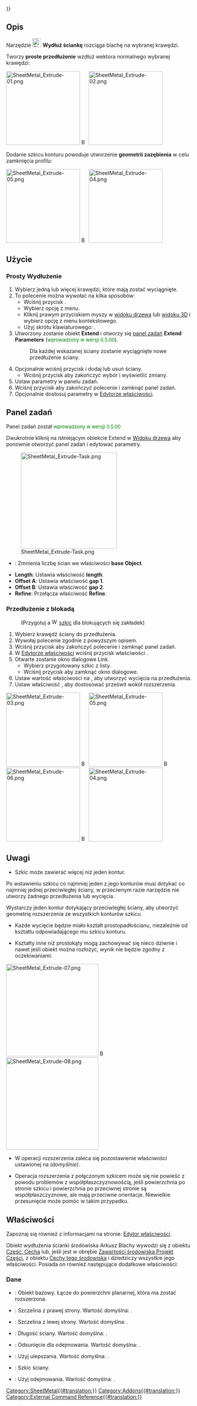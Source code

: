 {{UnfinishedDocu{{#translation:}}}}
<languages/>

{{Docnav/pl
|[[SheetMetal_AddWall/pl|Utwórz ściankę]]
|[[SheetMetal_AddFoldWall/pl|Wykonaj składanie ścianek]]
|[[SheetMetal_Workbench/pl|środowisko pracy Arkusz Blachy]]
|IconL=SheetMetal_AddWall.svg
|IconR=SheetMetal_AddFoldWall.svg
|IconC=Sheetmetal_workbench_icon.svg
}}

{{GuiCommand/pl
|Name=SheetMetal Extrude
|Name/pl=Arkusz blachy: Wydłuż ściankę
|MenuLocation=SheetMetal → Wydłuż ściankę
|Workbenches=[[SheetMetal_Workbench/pl|Arkusz blachy]]
|Shortcut={{KEY|E}}
}}

<span id="Description"></span>
==Opis== 

Narzędzie [[Image:SheetMetal_Extrude.svg|24px]] '''Wydłuż ściankę''' rozciąga blachę na wybranej krawędzi.

Tworzy '''proste przedłużenie''' wzdłuż wektora normalnego wybranej krawędzi:

[[Image:SheetMetal_Extrude-01.png|200px]] [[Image:Button_right.svg|16px|link=]]
[[Image:SheetMetal_Extrude-02.png|200px]]

Dodanie szkicu konturu powoduje utworzenie '''geometrii zazębienia''' w celu zamknięcia profilu:

[[Image:SheetMetal_Extrude-05.png|200px]] [[Image:Button_right.svg|16px|link=]]
[[Image:SheetMetal_Extrude-04.png|200px]]

{{Caption|Trzy profile ze szkicami do dodania → trzy wyniki}}

<span id="Usage"></span>
==Użycie== 

<span id="Simple_Extension"></span>
===Prosty Wydłużenie===

<div class="mw-translate-fuzzy">
# Wybierz jedną lub więcej krawędzi, które mają zostać wyciągnięte.
# To polecenie można wywołać na kilka sposobów:
#* Wciśnij przycisk {{Button|[[Image:SheetMetal_Extrude.svg|16px]] [[SheetMetal_Extrude/pl|Wydłuż ściankę]]}}.
#* Wybierz opcję {{MenuCommand|Sheet Metal → [[Image:SheetMetal_Extrude.svg|16px]] Wydłuż ściankę}} z menu.
#* Kliknij prawym przyciskiem myszy w [[Tree_view/pl|widoku drzewa]] lub [[3D_view/pl|widoku 3D]] i wybierz opcję {{MenuCommand|Sheet Metal → [[Image:SheetMetal_Extrude.svg|16px]] Wydłuż ściankę}} z menu kontekstowego.
#* Użyj skrótu klawiaturowego: {{KEY|E}}.
# Utworzony zostanie obiekt '''Extend''' i otworzy się [[Task_panel/pl|panel zadań]] '''Extend Parameters''' (<span style="font-size:small;color:green;">wprowadzony w wersji 0.5.00</span>).
#: Dla każdej wskazanej ściany zostanie wyciągnięte nowe przedłużenie ściany.
# Opcjonalnie wciśnij przycisk {{Button|Wybierz}} i dodaj lub usuń ściany.
#* Wciśnij przycisk {{Button|Pogdląd}} aby zakończyć wybór i wyświetlić zmiany.
# Ustaw parametry w panelu zadań.
# Wciśnij przycisk {{Button|OK}} aby zakończyć polecenie i zamknąć panel zadań.
# Opcjonalnie dostosuj parametry w [[Property_editor/pl|Edytorze właściwości]].
</div>

<span id="Task_panel"></span>
==Panel zadań==

Panel zadań został <span style="font-size:small;color:green;">wprowadzony w wersji 0.5.00</span>

Dwukrotnie kliknij na istniejącym obiekcie Extend w [[Tree_view/pl|Widoku drzewa]] aby ponownie otworzyć panel zadań i edytować parametry.

[[Image:SheetMetal_Extrude-Task.png|260px]]

* {{Button|Select}}: Zmnienia liczbę ścian we właściwości '''base Object'''.
* '''Length''': Ustawia właściwość '''length'''.
* '''Offset A''': Ustawia właściwość '''gap 1'''.
* '''Offset B''': Ustawia właściwość '''gap 2'''.
* '''Refine''': Przełącza właściwość '''Refine'''.

<span id="Interlocking_Extension"></span>
===Przedłużenie z blokadą===

: (Przygotuj a [[Image:Workbench_Sketcher.svg|16px]] [[Sketcher_Workbench/pl|szkic]] dla blokujących się zakładek)
# Wybierz krawędź ściany do przedłużenia.
# Wywołaj polecenie zgodnie z powyższym opisem.
# Wciśnij przycisk {{Button|OK}} aby zakończyć polecenie i zamknąć panel zadań.
# W [[Property_editor/pl|Edytorze właściwości]] wciśnij przycisk {{Button|...}} właściwości {{PropertyData|Sketch}}.
# Otwarte zostanie okno dialogowe Link.
#* Wybierz przygotowany szkic z listy.
#* Wciśnij przycisk {{Button|OK}} aby zamknąć okno dialogowe.
# Ustaw wartość właściwości {{PropertyData|Użyj odejmowania}} na {{TRUE/pl}}, aby utworzyć wycięcia na przedłużenia.
# Ustaw właściwość {{PropertyData|Odsunięcie}}, aby dostosować prześwit wokół rozszerzenia.

[[Image:SheetMetal_Extrude-03.png|200px]] [[Image:Button_right.svg|16px|link=]]
[[Image:SheetMetal_Extrude-05.png|200px]] [[Image:Button_right.svg|16px|link=]]
[[Image:SheetMetal_Extrude-06.png|200px]] [[Image:Button_right.svg|16px|link=]]
[[Image:SheetMetal_Extrude-04.png|200px]]

{{Caption|Trzy profile → położenie szkiców → wyniki bez wycięć → wyniki końcowe.}}

<span id="Notes"></span>
==Uwagi==

* Szkic może zawierać więcej niż jeden kontur. 

Po wstawieniu szkicu co najmniej jeden z jego konturów musi dotykać co najmniej jednej przeciwległej ściany, w przeciwnym razie narzędzie nie utworzy żadnego przedłużenia lub wycięcia.

Wystarczy jeden kontur dotykający przeciwległej ściany, aby utworzyć geometrię rozszerzenia ze wszystkich konturów szkicu.

* Każde wycięcie będzie miało kształt prostopadłościanu, niezależnie od kształtu odpowiadającego mu szkicu konturu.

* Kształty inne niż prostokąty mogą zachowywać się nieco dziwnie i nawet jeśli obiekt można rozłożyć, wynik nie będzie zgodny z oczekiwaniami.

[[Image:SheetMetal_Extrude-07.png|250px]] [[Image:Button_right.svg|16px|link=]]
[[Image:SheetMetal_Extrude-08.png|250px]]

{{Caption|Trzy szkice i wynikające z nich rozszerzenia: oddzielna trójkątna płyta z prostokątnym wycięciem, okrąg bez prześwitu → rozłożona bryła jest podzielona w nieoczekiwanym miejscu.}}

* W operacji rozszerzenia zaleca się pozostawienie właściwości {{PropertyData|Ulepsz}} ustawionej na {{TRUE/pl}} ''(domyślnie)''.

* Operacja rozszerzenia z połączonym szkicem może się nie powieść z powodu problemów z współpłaszczyznowością, jeśli powierzchnia po stronie szkicu i powierzchnia po przeciwnej stronie są współpłaszczyznowe, ale mają przeciwne orientacje. Niewielkie przesunięcie może pomóc w takim przypadku.

<span id="Properties"></span>
==Właściwości==

Zapoznaj się również z informacjami na stronie: [[Property_editor/pl|Edytor właściwości]].

Obiekt wydłużenia ścianki środowiska Arkusz Blachy wywodzi się z obiektu [[Part_Feature/pl|Część: Cecha]] lub, jeśli jest w obrębie [[PartDesign_Body/pl|Zawartości środowiska Projekt Części]], z obiektu [[PartDesign_Feature/pl|Cechy tego środowiska]] i dziedziczy wszystkie jego właściwości. Posiada on również następujące dodatkowe właściwości:

<span id="Data"></span>
===Dane=== 

{{Properties_Title|Parametry}}

* {{PropertyData|Obiekt bazowy|LinkSub}}: Obiekt bazowy. Łącze do powierzchni planarnej, która ma zostać rozszerzona.
* {{PropertyData|Szczelina1|Distance}}: Szczelina z prawej strony. Wartość domyślna: {{value|0,00 mm}}.
* {{PropertyData|Szczelina2|Distance}}: Szczelina z lewej strony. Wartość domyślna: {{value|0,00 mm}}.
* {{PropertyData|Długość|Length}}: Długość ściany. Wartość domyślna: {{value|10,00 mm}}.

{{Properties_Title|Parametry Ext}}

* {{PropertyData|Odsunięcie|Distance}}: Odsunięcie dla odejmowania. Wartość domyślna: {{value|20,00 µm}}.
* {{PropertyData|Ulepsz|Bool}}: Użyj ulepszania. Wartość domyślna: {{TRUE/pl}}.
* {{PropertyData|Szkic|Link}}: Szkic ściany. 
* {{PropertyData|Użyj odejmowania|Bool}}: Użyj odejmowania. Wartość domyślna: {{FALSE/pl}}.


{{Docnav/pl
|[[SheetMetal_AddWall/pl|Utwórz ściankę]]
|[[SheetMetal_AddFoldWall/pl|Wykonaj składanie ścianek]]
|[[SheetMetal_Workbench/pl|środowisko pracy Arkusz Blachy]]
|IconL=SheetMetal_AddWall.svg
|IconR=SheetMetal_AddFoldWall.svg
|IconC=Sheetmetal_workbench_icon.svg
}}

[[Category:SheetMetal{{#translation:}}]]
[[Category:Addons{{#translation:}}]]
[[Category:External Command Reference{{#translation:}}]]